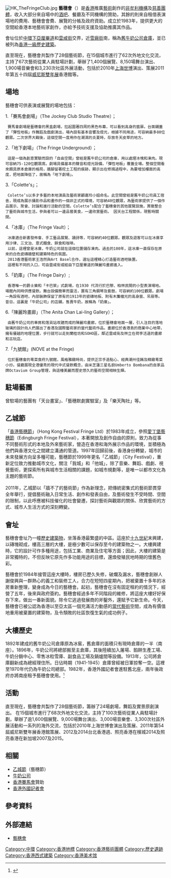 [[File:HK_TheFringeClub.jpg|thumb]]
'''藝穗會'''（{{lang-en|The Fringe Club}}）是[[香港|香港]]推廣[[藝術|藝術]]創作的[[非牟利機構|非牟利機構]]及[[慈善團體|慈善團體]]，收入大部分來自場中的[[酒吧|酒吧]]、餐廳及不同機構的贊助，其餘的則來自租借表演場地的費用、藝穗會會費、展覽的分帳及政府資助。成立於1983年，提供更大的空間給香港本地藝術家創作，亦給予技術支援及協助推廣其作品。

會址位於[[中環|中環]][[下亞厘畢道|下亞厘畢道]]和[[雲咸街|雲咸街]]交界，近[[雪廠街|雪廠街]]南，稱為[[舊牛奶公司倉庫|舊牛奶公司倉庫]]，並已被列為[[香港一級歷史建築|香港一級歷史建築]]。

直至現在，藝穗會共製作了28個藝術節，在15個城市進行了62次外地文化交流，主持了67次藝術從業人員駐場計劃，舉辦了1,400個展覽、8,150場舞台演出、1,900場音樂會和3,230次社區外展活動，包括於2010年[[上海世博|上海世博]]演出、策展2011年第五十四屆[[威尼斯雙年展|威尼斯雙年展]]香港館等。

==場地==
藝穗會可供表演或展覽的場地包括：

1.「賽馬會劇場」（The Jockey Club Studio Theatre）；
  賽馬會劇場是藝穗會的黑盒劇場，拉起圍著四周的黑色布幕，可以看到高身的窗扉。台面舖蓋了「彈性地板」作舞蹈及戲劇演出，場內設有基本音響及燈光，根據不同用途，可容納最多80位觀眾。二次世界大戰後，這個空間一度用作在潮濕的炎夏時，存放冬天皮草的地方。

2.「地下劇場」（The Fringe Underground）；
  這是一個為創意實驗而設的「自由空間」曾經是舊牛奶公司的倉庫，用以處理冰塊和凍肉。現可容納75-120位觀眾席。劇場具備基本的聲音和燈光設備，「彈性地板」覆蓋全場。整個空間看來頗具原本倉庫的格局，牆腳留著挖土工程的痕跡，顯示出在修揖過程中，為要增加樓面的高度，把地面降低了，故稱為「地下劇場」。

3.「Colette's」；
  Colette’s以多才多藝的本地演員及藝術家顧嘉玲小姐命名。此空間曾經是舊牛奶公司員工宿舍，現成為展示攝影作品和畫作的一個非正式的環境，可容納40位觀眾，為藝術家提供了一個作品展示、聚會、討論和進行活動的空間。Colette’s配合了藝穗會的其他展覽設施，貫徹整合了藝術與城市生活，參與者可以一邊品嘗美食，一邊欣賞藝術。 因天台工程關係，現暫時關閉。

4.「冰庫」（The Fringe Vault）；
  冰庫適合新書發佈會、手工藝品展覽、讀詩等，可容納約40位觀眾。觀眾及遊客可以在冰庫享用沙律、三文治、意式麵食、餅食和咖啡。
  以前，這裡曾是冰庫，牛奶公司就在這個位置儲存凍肉。過去的100年，這冰庫一直保存在原來的白色瓷磚牆壁和建築特色的氛圍。
  2013香港藝術家王浩然與Art Basel合作，選址這裡精心打造藝術酒吧裝置。
  這裡有不同的入口，可由雲咸街或經由下亞厘畢道的陳麗玲畫廊進入。

5.「奶庫」（The Fringe Dairy）;
  香港唯一的爵士樂和「卡巴箂」式劇場，在1930 代流行於巴黎、柏林民間的小型表演場地。場館內同時供應餐飲。舞台設備簡單而靈活，置有三角鋼琴及套鼓，可容納約100位觀眾。劇場一角設有酒吧，內部裝飾保留了原有的1913年的瓷磚地板、附有木簾檔光的高身窗、吊扇等。昔日，這裏是「牛奶公司」的店舖，售賣牛奶，故稱為「奶庫」。

6.「陳麗玲畫廊」（The Anita Chan Lai-ling Gallery）；
  由舊牛奶公司的車房和落貨站改建而成的陳麗玲畫廊，位於藝穗會地面一層，引人注目的落地玻璃的設計向人們展出了香港及國際藝術家的當代藝術作品。畫廊位於香港島的商業中心地帶，擁有優越的地理位置，步行就可以走到蘭桂坊和SOHO區，鄰近雲咸街及林立在荷李活道的畫廊和古玩店。

7.「九號館」(NOVE at the Fringe)
  位於藝穗會的粵菜食府九號館，風格雅緻時尚，提供正宗手造點心、經典潮州佳餚及精緻粵菜小炒。餐廳展現全港優秀的現代中式餐飲概念，由米芝蓮三星名廚Umberto Bombana的自家品牌Octavium Group管理，與這橦美麗而歷史悠久的藝術空間相映生輝。

==駐場藝團==
曾駐場的藝團有「天台畫室」、「藝穗默劇實驗室」及「樂天陶社」等。

==乙城節==
「[[香港藝穗節|香港藝穗節]]」（Hong Kong Festival Fringe Ltd）於1983年成立，參照[[愛丁堡藝穗節|愛丁堡藝穗節]]（Edingburgh Fringe Festival），本著開放及創作自由的原則，致力為從事不同藝術形式的本地及外來藝術家，營造在香港和海外展示作品的環境，並積極為他們與香港文化之間建立溝通的管道。1997年回歸前後，香港身份轉變，城市的未來發展方向呈多種可能，藝穗節於1999年更名「乙城節」（City Festival），重新定位致力推動城市文化，關注「我城」和「他城」，除了音樂、舞蹈、戲劇、視覺藝術，更探索所有與城市生活相關的課題，如城市規劃等，是唯一以都市文化為主題的藝術節。<br />
<br />
2011年，乙城節以「牆不了的藝術節」作為新理念，把傳統密集式的藝術節貫穿全年舉行，提倡藝術融入日常生活、創作和發表自由，及藝術發生不受時間、空間的限制，以此呼應被科技催化的社會變遷，探討藝術與觀眾的關係、欣賞藝術的方式、城市人生活方式的深刻轉變。

== 會址 ==
藝穗會會址乃一幢[[香港一級歷史建築|歷史建築物]]，坐落香港最繁盛的中區。這座於[[十九世紀|十九世紀]]末興建，以磚塊砌成，樓高三層的大樓，是極少數可以保存至今的建築物之一。大樓興建時，它的設計可作多種用途，包括工業、商業及住宅等方面；因此，大樓的建築是非常獨特的，不但反映它原先作多功能用途的目標，還煥發殖民地時期的懷舊色彩。

藝穗會於1984年接管這座大樓時，樓房已歷久失修，破爛及漏水，藝穗會創辦人謝俊興與一群熱心的義工和裝修工人，合力在短短四星期內，把被棄置十多年的冰房重新整理，變身成為今日的藝穗會。起初，藝穗會在沒有固定租約的情況下，經營了五年，後來與政府簽約。藝穗會經過多年不同階段的維修，將這座大樓好好保存下來，做出一番新面貌。除令它逃過發展商的斧鑿外，還賦予它新生命。今天，藝穗會已被公認為香港以至亞太區一個充滿活力動感的[[當代藝術|當代藝術]]空間，成為有價值地重用被棄置的建築物，及令頹敗的社區恢復生氣的成功例子。

==大樓歷史==
1892年建成的舊牛奶公司倉庫原為冰窖，舊倉庫的面積只有現時倉庫的一半（南座）。1896年，牛奶公司將總部搬至主倉庫，其後陸續加入屠場、餡餅生產工場、牛奶分銷中心、零售冰粒雪庫、副食品工場及鍋爐間等設備。1913年，公司將倉庫翻新成為總經理住所。日佔時期（1941-1945）倉庫曾經被日軍掠奪一空。這裡至1970年代仍為牛奶公司總部。1982年，香港外國記者會進駐舊北座，兩年後政府亦將南座租予藝穗會使用。<small><ref>{{cite web |language=zh-hk |url=http://www.amo.gov.hk/form/AAB_brief_info_b5.pdf |title=1444 幢歷史建築物簡要 |publisher=[[古物蹟辦事處|古物蹟辦事處]] |accessdate=2010-02-11 |deadurl=yes |archiveurl=https://web.archive.org/web/20090612055818/http://www.amo.gov.hk/form/AAB_brief_info_b5.pdf |archivedate=2009-06-12 }}</ref></small>

==活動==

直至現在，藝穗會共製作了28個藝術節，籌辦了24場劇場，舞蹈及實景原創演出。
在15個城市進行了68次外地文化交流，主持了100次藝術從業人員駐場計劃，舉辦了逾1,600個展覽、9,000場舞台演出、3,000場音樂會、3,300次社區外展活動和一系列的海外交流，包括於2010年上海世博會演出及策展、2011年第54屆威尼斯雙年展香港館策展、2012及2014台北香港週、照亮香港在檳城2014及照亮香港在新加坡2007及2015。

== 相關 ==
* [[乙城節|乙城節]]（藝穗節）
* [[牛奶公司|牛奶公司]] 
* [[香港賽馬會|香港賽馬會]]贊助
* [[香港外國記者會|香港外國記者會]]

==參考資料==
{{reflist}}

==外部連結==
{{commonscat|Fringe Club, Hong Kong}}
* [http://www.hkfringeclub.com/ 藝穗會] {{Wayback|url=http://www.hkfringeclub.com/ |date=20210512230805 }}

[[Category:中環|Category:中環]]
[[Category:香港地標|Category:香港地標]]

[[Category:香港藝術團體|Category:香港藝術團體]]
[[Category:歷史遺跡|Category:歷史遺跡]]
[[Category:香港西式建築|Category:香港西式建築]]
[[Category:香港美术馆|Category:香港美术馆]]